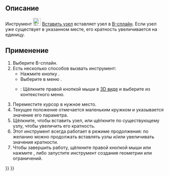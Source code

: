 <languages/>

{{Docnav/ru
|[[Sketcher_BSplineDecreaseKnotMultiplicity/ru|Уменьшить кратность узла]]
|[[Sketcher_JoinCurves/ru|Объединить кривые]]
|[[Sketcher_Workbench/ru|Скетчер]]
|IconL=Sketcher_BSplineDecreaseKnotMultiplicity.svg
|IconR=Sketcher_JoinCurves.svg‎
|IconC=Workbench_Sketcher.svg
}}

{{GuiCommand/ru
|Name=Sketcher BSplineInsertKnot
|Name/ru=Скетчер Вставить узел
|MenuLocation=Эскиз → В-сплайн инструменты эскиза → Вставить узел
|Workbenches=[[Sketcher_Workbench/ru|Скетчер]]
|Version=0.20
|SeeAlso=[[Sketcher_BSplineIncreaseKnotMultiplicity/ru|Скетчер Увеличить кратность узла]], [[Sketcher_BSplineDecreaseKnotMultiplicity/ru|Скетчер Уменьшить кратность узла]]
}}

<span id="Description"></span>
== Описание == 

Инструмент [[Image:Sketcher_BSplineInsertKnot.svg|24px]] [[Sketcher_BSplineInsertKnot/ru|Вставить узел]] вставляет узел в [[B-Splines/ru|B-сплайн]]. Если узел уже существует в указанном месте, его кратность увеличивается на единицу.

<span id="Usage"></span>
== Применение == 

# Выберите B-сплайн.
# Есть несколько способов вызвать инструмент:
#* Нажмите кнопку {{Button|[[File:Sketcher_BSplineInsertKnot.svg|16px]] [[Sketcher_BSplineInsertKnot/ru|Вставить узел]]}}.
#* Выберите в меню {{MenuCommand|Эскиз → В-сплайн инструменты эскиза → [[Image:Sketcher_BSplineInsertKnot.svg|16px]] Вставить узел}}.
#* {{Version/ru|1.0}}: Щёлкните правой кнопкой мыши в [[3D_view/ru|3D виде]] и выберите {{MenuCommand|[[Image:Sketcher_BSplineInsertKnot.svg|16px]] Вставить узел}} из контекстного меню.
# Переместите курсор в нужное место.
# Текущее положение отмечается маленьким кружком и указывается значение его параметра.
# Щёлкните, чтобы вставить узел, или щёлкните по существующему узлу, чтобы увеличить его кратность.
# Этот инструмент всегда работает в режиме продолжения: по желанию можно продолжать вставлять узлы и/или увеличивать значения кратности.
# Чтобы завершить работу, щёлкните правой кнопкой мыши или нажмите {{KEY|Esc}}, либо запустите инструмент создания геометрии или ограничений.


{{Docnav/ru
|[[Sketcher_BSplineDecreaseKnotMultiplicity/ru|Уменьшить кратность узла]]
|[[Sketcher_JoinCurves/ru|Объединить кривые]]
|[[Sketcher_Workbench/ru|Скетчер]]
|IconL=Sketcher_BSplineDecreaseKnotMultiplicity.svg
|IconR=Sketcher_JoinCurves.svg‎
|IconC=Workbench_Sketcher.svg
}}

{{Sketcher_Tools_navi{{#translation:}}}}
{{Userdocnavi{{#translation:}}}}